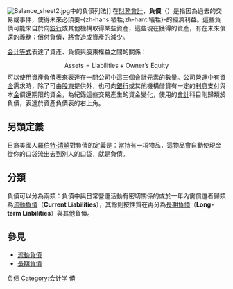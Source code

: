 {{Multiple issues|
{{unreferenced|time=2017-01-25T16:38:43+00:00}}
{{Expand language|1=en|time=2022-06-03T15:58:53+00:00}}
}}
{{会计|expanded=部分主要科目}}

[[File:Balance_sheet2.jpg|right]]中的負債列法]]
在[[財務會計|財務會計]]，'''負債'''（{{lang-en|Liabilities}}）是指因為過去的交易或事件，使得未來必須要-{zh-hans:牺牲;zh-hant:犠牲}-的經濟利益。這些負債可能來自於向[[銀行|銀行]]或其他機構取得某些資產，這些現在獲得的資產，有在未來償還的[[義務|義務]]；償付負債，將會造成[[資產|資產]]的減少。

[[会计等式|会计等式]]表達了資產、負債與股東權益之間的關係：
:<math> \text{Assets} = \text{Liabilities} + \text{Owner's Equity} </math>
可以使用[[資產負債表|資產負債表]]來表達在一間公司中這三個會計元素的數量。公司營運中有[[資金|資金]]需求時，除了可由[[股東|股東]]提供外，也可向[[銀行|銀行]]或其他機構借貸有一定的[[利息|利息]]支付與本[[金|金]]償還期限的資金，為紀錄這些交易產生的資金變化，使用的[[會計|會計]]科目則歸類於負債，表達於資產負債表的右上角。

==另類定義==
日裔美國人[[羅伯特·清崎|羅伯特·清崎]]對負債的定義是：當持有一項物品，這物品會自動使現金從你的口袋流出去到別人的口袋，就是負債。

==分類==
負債可以分為兩類：負債中與日常營運活動有密切關係的或於一年內需償還者歸類為[[流動負債|流動負債]]（'''Current Liabilities'''），其餘則按性質在再分為[[長期負債|長期負債]]（'''Long-term Liabilities'''）與其他負債。

==參見==
*[[流動負債|流動負債]]
*[[長期負債|長期負債]]

{{wikisource|消費者債務清理條例草案}}
[[Category:负债|]]
[[Category:会计学|Category:会计学]]
[[Category:财务会计|債]]
{{Accounting-stub}}